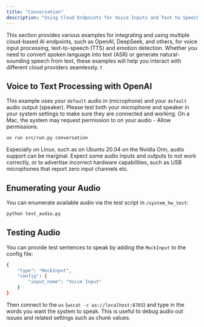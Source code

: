 ```yaml
---
title: "Conversation"
description: "Using Cloud Endpoints for Voice Inputs and Text to Speech"
---
```


This section provides various examples for integrating and using multiple cloud-based AI endpoints, such as OpenAI, DeepSeek, and others, for voice input processing, text-to-speech (TTS) and emotion detection. Whether you need to convert spoken language into text (ASR) or generate natural-sounding speech from text, these examples will help you interact with different cloud providers seamlessly. t

## Voice to Text Processing with OpenAI

This example uses your `default` audio in (microphone) and your `default` audio output (speaker). Please test both your microphone and speaker in your system settings to make sure they are connected and working. On a Mac, the system may request permission to on your audio - Allow permissions.

```bash
uv run src/run.py conversation
```

Especially on Linux, such as on Ubuntu 20.04 on the Nvidia Orin, audio support can be marginal. Expect some audio inputs and outputs to not work correctly, or to advertise incorrect hardware capabilities, such as USB microphones that report zero input channels etc.

## Enumerating your Audio

You can enumerate available audio via the test script in `/system_hw_test`:

```bash
python test_audio.py
```

## Testing Audio

You can provide test sentences to speak by adding the `MockInput` to the config file:

```bash
{
    "type": "MockInput",
    "config": {
        "input_name": "Voice Input"
    }
}
```

Then connect to the `ws` (`wscat -c ws://localhost:8765`) and type in the words you want the system to speak. This is useful to debug audio out issues and related settings such as chunk values.